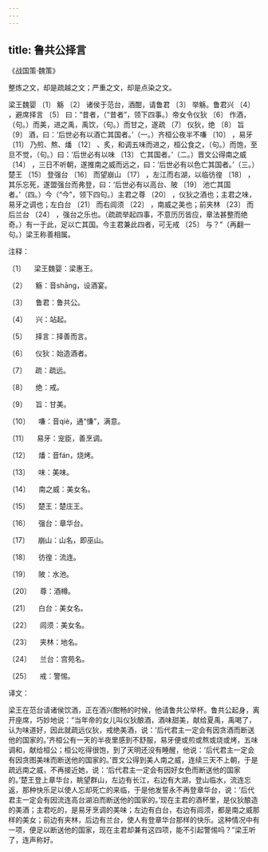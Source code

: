 ```yaml
---
---
---
```

title: 鲁共公择言
---




《战国策·魏策》





整炼之文，却是疏越之文；严重之文，却是点染之文。





梁王魏婴 〔1〕 觞 〔2〕 诸侯于范台，酒酣，请鲁君 〔3〕 举觞。鲁君兴 〔4〕 ，避席择言 〔5〕 曰：“昔者，（“昔者”，领下四事。）帝女令仪狄 〔6〕 作酒，（句。）而美，进之禹，禹饮，（句。）而甘之，遂疏 〔7〕 仪狄，绝 〔8〕 旨 〔9〕 酒，曰：‘后世必有以酒亡其国者。’（一。）齐桓公夜半不嗛 〔10〕 ，易牙 〔11〕 乃煎、熬、燔 〔12〕 、炙，和调五味而进之，桓公食之，（句。）而饱，至旦不觉，（句。）曰：‘后世必有以味 〔13〕 亡其国者。’（二。）晋文公得南之威 〔14〕 ，三日不听朝，遂推南之威而远之，曰：‘后世必有以色亡其国者。’（三。）楚王 〔15〕 登强台 〔16〕 而望崩山 〔17〕 ，左江而右湖，以临彷徨 〔18〕 ，其乐忘死，遂盟强台而弗登，曰：‘后世必有以高台、陂 〔19〕 池亡其国者。’（四。）今（“今”，领下四句。）主君之尊 〔20〕 ，仪狄之酒也；主君之味，易牙之调也；左白台 〔21〕 而右闾须 〔22〕 ，南威之美也；前夹林 〔23〕 而后兰台 〔24〕 ，强台之乐也。（疏疏举起四事，不意历历皆应，章法甚整而绝奇。）有一于此，足以亡其国。今主君兼此四者，可无戒 〔25〕 与？”（再翻一句。）梁王称善相属。

注释：

〔1〕 　梁王魏婴：梁惠王。

〔2〕 　觞：音shāng，设酒宴。

〔3〕 　鲁君：鲁共公。

〔4〕 　兴：站起。

〔5〕 　择言：择善而言。

〔6〕 　仪狄：始造酒者。

〔7〕 　疏：疏远。

〔8〕 　绝：戒。

〔9〕 　旨：甘美。

〔10〕 　嗛：音qiè，通“慊”，满意。

〔11〕 　易牙：宠臣，善烹调。

〔12〕 　燔：音fán，烧烤。

〔13〕 　味：美味。

〔14〕 　南之威：美女名。

〔15〕 　楚王：楚庄王。

〔16〕 　强台：章华台。

〔17〕 　崩山：山名，即巫山。

〔18〕 　彷徨：流连。

〔19〕 　陂：水池。

〔20〕 　尊：酒樽。

〔21〕 　白台：美女名。

〔22〕 　闾须：美女名。

〔23〕 　夹林：地名。

〔24〕 　兰台：宫苑名。

〔25〕 　戒：警惕。

译文：

梁王在范台请诸侯饮酒，正在酒兴酣畅的时候，他请鲁共公举杯。鲁共公起身，离开座席，巧妙地说：“当年帝的女儿叫仪狄酿酒，酒味甜美，献给夏禹，禹喝了，认为味道好，因此就疏远仪狄，戒绝美酒，说：‘后代君主一定会有因贪酒而断送他的国家的。’齐桓公有一天的半夜里感到不舒服，易牙便或煎或熬或烧或烤，五味调和，献给桓公；桓公吃得很饱，到了天明还没有睡醒，他说：‘后代君主一定会有因贪图美味而断送他的国家的。’晋文公得到美人南之威，连续三天不上朝，于是疏远南之威，不再接近她，说：‘后代君主一定会有因好女色而断送他的国家的。’楚王登上章华台，眺望群山，左边有长江，右边有大湖，登山临水，流连忘返，那种快乐足以使人忘却死亡的来临，于是他发誓永不再登章华台，说：‘后代君主一定会有因流连高台湖泊而断送他的国家的。’现在主君的酒杯里，是仪狄酿造的美酒；主君吃的，是易牙烹调的美味；左边有白台，右边有闾须，都是南之威那样的美女；前边有夹林，后边有兰台，使人有登章华台那样的快乐。这种情况中有一项，便足以断送他的国家，现在主君却兼有这四项，能不引起警惕吗？”梁王听了，连声称好。